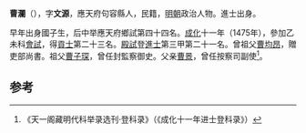 '''曹瀾'''（{{bd|1437年||？}}），字'''文源'''，應天府句容縣人，民籍，[[明朝|明朝]]政治人物。進士出身。

早年出身國子生，后中举應天府鄉試第四十四名。[[成化|成化]]十一年（1475年），參加乙未科[[會試|會試]]，得[[貢士|貢士]]第二十三名。[[殿試|殿試]]登[[進士|進士]]第三甲第二十一名。曾祖父[[曹均昂|曹均昂]]，贈吏部尚書。祖父[[曹子琛|曹子琛]]，曾任封監察御史。父亲[[曹景|曹景]]，曾任按察司副使<ref>《天一阁藏明代科举录选刊·登科录》（《成化十一年进士登科录》）</ref>。

==参考==
{{reflist}}
{{明朝人物小作品}}
{{成化十一年乙未科殿試金榜}}